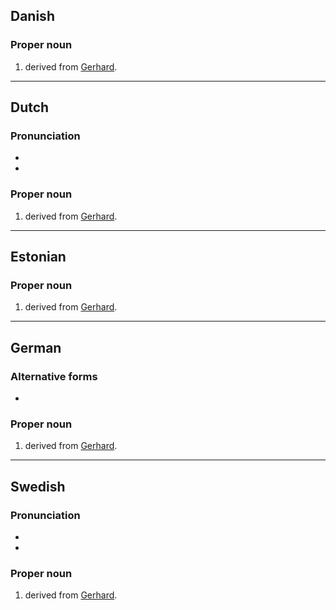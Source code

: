 {{also|gert}}

==Danish==

===Proper noun===
{{head|da|proper noun}}

# {{given name|male|lang=da}} derived from [[Gerhard]].

----

==Dutch==

===Pronunciation===
* {{audio|Nl-Gert.ogg|Audio|lang=nl}}
* {{rhymes|ɛrt|lang=nl}}

===Proper noun===
{{nl-proper noun|m}}

# {{given name|male|lang=nl}} derived from [[Gerhard]].

----

==Estonian==

===Proper noun===
{{head|et|proper noun}}

# {{given name|male|lang=et}} derived from [[Gerhard]].

----

==German==

===Alternative forms===
* {{l|de|Gerd}}

===Proper noun===
{{head|de|proper noun}}

# {{given name|male|lang=de}} derived from [[Gerhard]].

----

==Swedish==

===Pronunciation===
* {{IPA|/jært/|/ɡært/|lang=sv}}
* {{rhymes|ært|lang=sv}}

===Proper noun===
{{sv-proper noun|c}}

# {{given name|male|lang=sv}} derived from [[Gerhard]].